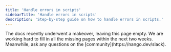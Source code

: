 ```yaml
---
title: 'Handle errors in scripts'
sidebarTitle: 'Handle errors in scripts'
description: 'Step-by-step guide on how to handle errors in scripts.'
---
```


<Info>
The docs recently underwent a makeover, leaving this page empty. We are working hard to fill in all the missing pages within the next two weeks. Meanwhile, ask any questions on the [community](https://nango.dev/slack).
</Info>